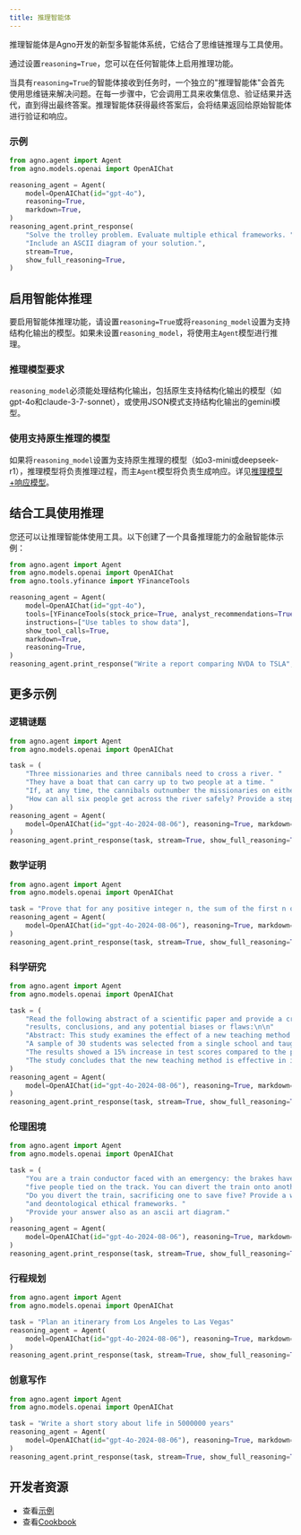 ```yaml
---
title: 推理智能体
---
```

推理智能体是Agno开发的新型多智能体系统，它结合了思维链推理与工具使用。

通过设置`reasoning=True`，您可以在任何智能体上启用推理功能。

当具有`reasoning=True`的智能体接收到任务时，一个独立的"推理智能体"会首先使用思维链来解决问题。在每一步骤中，它会调用工具来收集信息、验证结果并迭代，直到得出最终答案。推理智能体获得最终答案后，会将结果返回给原始智能体进行验证和响应。

### 示例

```python reasoning_agent.py
from agno.agent import Agent
from agno.models.openai import OpenAIChat

reasoning_agent = Agent(
    model=OpenAIChat(id="gpt-4o"),
    reasoning=True,
    markdown=True,
)
reasoning_agent.print_response(
    "Solve the trolley problem. Evaluate multiple ethical frameworks. "
    "Include an ASCII diagram of your solution.",
    stream=True,
    show_full_reasoning=True,
)
```

## 启用智能体推理

要启用智能体推理功能，请设置`reasoning=True`或将`reasoning_model`设置为支持结构化输出的模型。如果未设置`reasoning_model`，将使用主`Agent`模型进行推理。

### 推理模型要求

`reasoning_model`必须能处理结构化输出，包括原生支持结构化输出的模型（如gpt-4o和claude-3-7-sonnet），或使用JSON模式支持结构化输出的gemini模型。

### 使用支持原生推理的模型

如果将`reasoning_model`设置为支持原生推理的模型（如o3-mini或deepseek-r1），推理模型将负责推理过程，而主`Agent`模型将负责生成响应。详见[推理模型+响应模型](/reasoning/reasoning-models#reasoning-model-response-model)。

## 结合工具使用推理

您还可以让推理智能体使用工具。以下创建了一个具备推理能力的金融智能体示例：

```python finance_reasoning.py
from agno.agent import Agent
from agno.models.openai import OpenAIChat
from agno.tools.yfinance import YFinanceTools

reasoning_agent = Agent(
    model=OpenAIChat(id="gpt-4o"),
    tools=[YFinanceTools(stock_price=True, analyst_recommendations=True, company_info=True, company_news=True)],
    instructions=["Use tables to show data"],
    show_tool_calls=True,
    markdown=True,
    reasoning=True,
)
reasoning_agent.print_response("Write a report comparing NVDA to TSLA", stream=True, show_full_reasoning=True)
```

## 更多示例

### 逻辑谜题

```python logical_puzzle.py
from agno.agent import Agent
from agno.models.openai import OpenAIChat

task = (
    "Three missionaries and three cannibals need to cross a river. "
    "They have a boat that can carry up to two people at a time. "
    "If, at any time, the cannibals outnumber the missionaries on either side of the river, the cannibals will eat the missionaries. "
    "How can all six people get across the river safely? Provide a step-by-step solution and show the solutions as an ascii diagram"
)
reasoning_agent = Agent(
    model=OpenAIChat(id="gpt-4o-2024-08-06"), reasoning=True, markdown=True
)
reasoning_agent.print_response(task, stream=True, show_full_reasoning=True)
```

### 数学证明

```python mathematical_proof.py
from agno.agent import Agent
from agno.models.openai import OpenAIChat

task = "Prove that for any positive integer n, the sum of the first n odd numbers is equal to n squared. Provide a detailed proof."
reasoning_agent = Agent(
    model=OpenAIChat(id="gpt-4o-2024-08-06"), reasoning=True, markdown=True
)
reasoning_agent.print_response(task, stream=True, show_full_reasoning=True)
```

### 科学研究

```python scientific_research.py
from agno.agent import Agent
from agno.models.openai import OpenAIChat

task = (
    "Read the following abstract of a scientific paper and provide a critical evaluation of its methodology,"
    "results, conclusions, and any potential biases or flaws:\n\n"
    "Abstract: This study examines the effect of a new teaching method on student performance in mathematics. "
    "A sample of 30 students was selected from a single school and taught using the new method over one semester. "
    "The results showed a 15% increase in test scores compared to the previous semester. "
    "The study concludes that the new teaching method is effective in improving mathematical performance among high school students."
)
reasoning_agent = Agent(
    model=OpenAIChat(id="gpt-4o-2024-08-06"), reasoning=True, markdown=True
)
reasoning_agent.print_response(task, stream=True, show_full_reasoning=True)
```

### 伦理困境

```python ethical_dilemma.py
from agno.agent import Agent
from agno.models.openai import OpenAIChat

task = (
    "You are a train conductor faced with an emergency: the brakes have failed, and the train is heading towards "
    "five people tied on the track. You can divert the train onto another track, but there is one person tied there. "
    "Do you divert the train, sacrificing one to save five? Provide a well-reasoned answer considering utilitarian "
    "and deontological ethical frameworks. "
    "Provide your answer also as an ascii art diagram."
)
reasoning_agent = Agent(
    model=OpenAIChat(id="gpt-4o-2024-08-06"), reasoning=True, markdown=True
)
reasoning_agent.print_response(task, stream=True, show_full_reasoning=True)
```

### 行程规划

```python planning_itinerary.py
from agno.agent import Agent
from agno.models.openai import OpenAIChat

task = "Plan an itinerary from Los Angeles to Las Vegas"
reasoning_agent = Agent(
    model=OpenAIChat(id="gpt-4o-2024-08-06"), reasoning=True, markdown=True
)
reasoning_agent.print_response(task, stream=True, show_full_reasoning=True)
```

### 创意写作

```python creative_writing.py
from agno.agent import Agent
from agno.models.openai import OpenAIChat

task = "Write a short story about life in 5000000 years"
reasoning_agent = Agent(
    model=OpenAIChat(id="gpt-4o-2024-08-06"), reasoning=True, markdown=True
)
reasoning_agent.print_response(task, stream=True, show_full_reasoning=True)
```

## 开发者资源

- 查看[示例](/examples/concepts/reasoning/agents)
- 查看[Cookbook](https://github.com/agno-agi/agno/tree/main/cookbook/reasoning/agents)